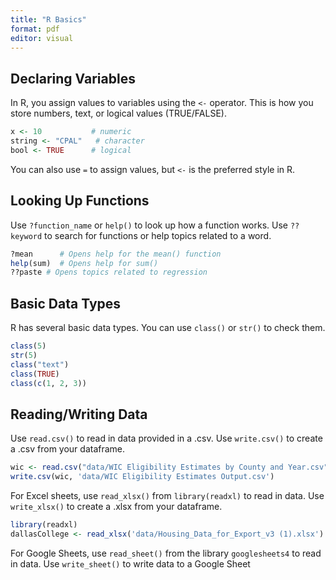 ```yaml
---
title: "R Basics"
format: pdf
editor: visual
---
```


## Declaring Variables

In R, you assign values to variables using the `<-` operator. This is how you store numbers, text, or logical values (TRUE/FALSE).

```r
x <- 10           # numeric
string <- "CPAL"   # character
bool <- TRUE      # logical
```

You can also use `=` to assign values, but `<-` is the preferred style in R.

## Looking Up Functions

Use `?function_name` or `help()` to look up how a function works. Use `??keyword` to search for functions or help topics related to a word.

```r
?mean      # Opens help for the mean() function
help(sum)  # Opens help for sum()
??paste # Opens topics related to regression
```

## Basic Data Types

R has several basic data types. You can use `class()` or `str()` to check them.

```r
class(5)
str(5)
class("text")
class(TRUE)
class(c(1, 2, 3))
```

## Reading/Writing Data

Use `read.csv()` to read in data provided in a .csv. Use `write.csv()` to create a .csv from your dataframe.

```r
wic <- read.csv("data/WIC Eligibility Estimates by County and Year.csv")
write.csv(wic, 'data/WIC Eligibility Estimates Output.csv') 
```

For Excel sheets, use `read_xlsx()` from `library(readxl)` to read in data. Use `write_xlsx()` to create a .xlsx from your dataframe.

```r
library(readxl)
dallasCollege <- read_xlsx('data/Housing_Data_for_Export_v3 (1).xlsx')
```

For Google Sheets, use `read_sheet()` from the library `googlesheets4` to read in data. Use `write_sheet()` to write data to a Google Sheet
